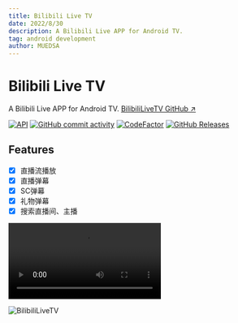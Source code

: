 ```yaml
---
title: Bilibili Live TV
date: 2022/8/30
description: A Bilibili Live APP for Android TV.
tag: android development
author: MUEDSA
---
```



<NextSeo title="Bilibili Live TV"/>


# Bilibili Live TV  
A Bilibili Live APP for Android TV.
[BilibiliLiveTV GitHub ↗ ](https://github.com/MUedsa/BilibiliLiveTV)

[![API](https://img.shields.io/badge/API-26%2B-yellow.svg?style=flat&logo=android)](https://developer.android.com/about/versions/oreo)
[![GitHub commit activity](https://img.shields.io/github/commit-activity/m/MUedsa/BilibiliLiveTV?logo=github)](https://github.com/MUedsa/BilibiliLiveTV/commits/master)
[![CodeFactor](https://www.codefactor.io/repository/github/muedsa/bilibililivetv/badge)](https://www.codefactor.io/repository/github/muedsa/bilibililivetv)
[![GitHub Releases](https://img.shields.io/github/downloads/MUedsa/BilibiliLiveTV/total?logo=github)](https://github.com/MUedsa/BilibiliLiveTV/releases)

## Features  
- [x] 直播流播放
- [X] 直播弹幕
- [X] SC弹幕
- [X] 礼物弹幕
- [X] 搜索直播间、主播

<video controls loop>
  <source src="/videos/bilibililivetv_record1.webm" type="video/webm"/>
</video>

<Image
    src="https://pic1.zhimg.com/v2-ea323557631fe90ab873daa7814bbff5.png"
    alt="BilibiliLiveTV"
    width={1125}
    height={677}
    priority
    className="next-image"/>